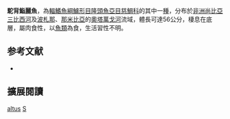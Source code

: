 {{Speciesbox
| name = 駝背鮨麗魚
| status = LC
| status_system = IUCN3.1
| image = 
| image_width = 240px
| genus = Serranochromis
| species = altus
| authority = [[Winemiller|Winemiller]] & [[Kelso-Winemiller|Kelso-Winemiller]], 1991
| synonyms = 
}}

'''駝背鮨麗魚'''，為[[輻鰭魚綱|輻鰭魚綱]][[鱸形目|鱸形目]][[隆頭魚亞目|隆頭魚亞目]][[慈鯛科|慈鯛科]]的其中一[[種|種]]，分布於[[非洲|非洲]][[尚比亞|尚比亞]][[三比西河|三比西河]]及[[波札那|波札那]]、[[那米比亞|那米比亞]]的[[奧塔萬戈河|奧塔萬戈河]]流域，體長可達56公分，棲息在底層，屬肉食性，以[[魚類|魚類]]為食，生活習性不明。
==参考文献==
*{{FishBase_species|genus=Serranochromis|species=altus|year=2013|month=5}}

== 擴展閱讀 ==
{{refbegin}}
{{wikispecies-inline|Serranochromis altus|駝背鮨麗魚}}
{{refend}}
{{Taxonbar|from=Q2716521}}

[[Category:鮨麗魚屬|altus]]
[[Category:1991年描述的鱼类|S]]


{{鱸形目小作品}}